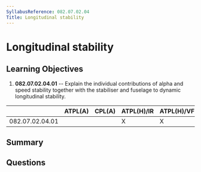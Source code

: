 ```yaml
---
SyllabusReference: 082.07.02.04
Title: Longitudinal stability
---
```


# Longitudinal stability

## Learning Objectives

1.  **082.07.02.04.01** -- Explain the individual contributions of alpha and
    speed stability together with the stabiliser and fuselage to dynamic
    longitudinal stability.

|                 | ATPL(A) | CPL(A) | ATPL(H)/IR | ATPL(H)/VFR | CPL(H) | IR | CBIR(A) |
| --------------- | ------- | ------ | ---------- | ----------- | ------ | -- | ------- |
| 082.07.02.04.01 |         |        | X          | X           | X      |    |         |

## Summary

## Questions
